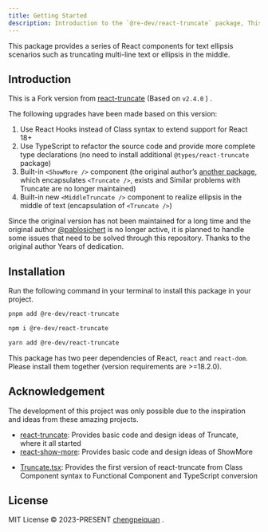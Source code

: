 ```yaml
---
title: Getting Started
description: Introduction to the `@re-dev/react-truncate` package, This package provides a series of React components for text ellipsis scenarios such as truncating multi-line text or ellipsis in the middle.
---
```



This package provides a series of React components for text ellipsis scenarios such as truncating multi-line text or ellipsis in the middle.

<StatisticalData />

## Introduction

This is a Fork version from [react-truncate](https://github.com/pablosichert/react-truncate) (Based on `v2.4.0` ) .

The following upgrades have been made based on this version:

1. Use React Hooks instead of Class syntax to extend support for React 18+
2. Use TypeScript to refactor the source code and provide more complete type declarations (no need to install additional `@types/react-truncate` package)
3. Built-in `<ShowMore />` component (the original author’s [another package](https://github.com/pablosichert/react-show-more), which encapsulates `<Truncate />`, exists and Similar problems with Truncate are no longer maintained)
4. Built-in new `<MiddleTruncate />` component to realize ellipsis in the middle of text (encapsulation of `<Truncate />`)

Since the original version has not been maintained for a long time and the original author [@pablosichert](https://github.com/pablosichert) is no longer active, it is planned to handle some issues that need to be solved through this repository. Thanks to the original author Years of dedication.

## Installation

Run the following command in your terminal to install this package in your project.

<Tabs>

<TabItem label="pnpm">

```bash
pnpm add @re-dev/react-truncate
```

</TabItem>

<TabItem label="npm">

```bash
npm i @re-dev/react-truncate
```

</TabItem>

<TabItem label="yarn">

```bash
yarn add @re-dev/react-truncate
```

</TabItem>

</Tabs>

This package has two peer dependencies of React, `react` and `react-dom`. Please install them together (version requirements are >=18.2.0).

## Acknowledgement

The development of this project was only possible due to the inspiration and ideas from these amazing projects.

<Developer
  avatar="https://avatars.githubusercontent.com/u/4450694?v=4"
  name="Pablo Sichert"
  homepage="https://github.com/pablosichert"
/>

- [react-truncate](https://github.com/pablosichert/react-truncate): Provides basic code and design ideas of Truncate, where it all started
- [react-show-more](https://github.com/pablosichert/react-show-more): Provides basic code and design ideas of ShowMore

<Developer
  avatar="https://avatars.githubusercontent.com/u/19528905?v=4"
  name="Simão Garcia"
  homepage="https://github.com/Severancedev"
/>

- [Truncate.tsx](https://gist.github.com/Severancedev/fd4dc55b0d0ca170d8d23089bf28b01b): Provides the first version of react-truncate from Class Component syntax to Functional Component and TypeScript conversion

## License

MIT License © 2023-PRESENT [chengpeiquan](https://github.com/chengpeiquan) .
